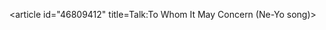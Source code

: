 <article id="46809412" title=Talk:To Whom It May Concern (Ne-Yo song)>
	<talkpage id="46809412" title="Talk:To Whom It May Concern (Ne-Yo song)">
{{WPSongs|class=redirect}}
	</talkpage>
</article>